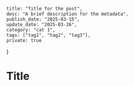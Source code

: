 	title: "Title for the post",
	desc: "A brief description for the metadata",
	publish_date: "2025-03-15",
	update_date: "2025-03-26",
	category: "cat 1",
	tags: ["tag1", "tag2", "tag3"],
	private: true
}

# Title

